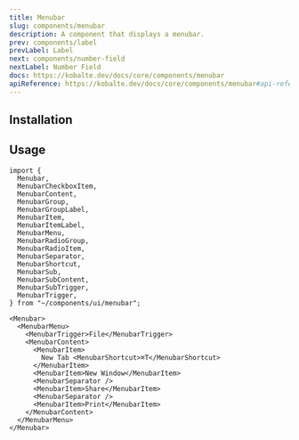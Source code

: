```yaml
---
title: Menubar
slug: components/menubar
description: A component that displays a menubar.
prev: components/label
prevLabel: Label
next: components/number-field
nextLabel: Number Field
docs: https://kobalte.dev/docs/core/components/menubar
apiReference: https://kobalte.dev/docs/core/components/menubar#api-reference
---
```



<PreviewTabs demoCode={MenubarDemoCode}>
    <MenubarDemo client:only="solid-js" /> 
</PreviewTabs>

## Installation

<InstallationTabs name="menubar" code={MenubarCode} />

## Usage

```tsx
import {
  Menubar,
  MenubarCheckboxItem,
  MenubarContent,
  MenubarGroup,
  MenubarGroupLabel,
  MenubarItem,
  MenubarItemLabel,
  MenubarMenu,
  MenubarRadioGroup,
  MenubarRadioItem,
  MenubarSeparator,
  MenubarShortcut,
  MenubarSub,
  MenubarSubContent,
  MenubarSubTrigger,
  MenubarTrigger,
} from "~/components/ui/menubar";
```

```tsx
<Menubar>
  <MenubarMenu>
    <MenubarTrigger>File</MenubarTrigger>
    <MenubarContent>
      <MenubarItem>
        New Tab <MenubarShortcut>⌘T</MenubarShortcut>
      </MenubarItem>
      <MenubarItem>New Window</MenubarItem>
      <MenubarSeparator />
      <MenubarItem>Share</MenubarItem>
      <MenubarSeparator />
      <MenubarItem>Print</MenubarItem>
    </MenubarContent>
  </MenubarMenu>
</Menubar>
```